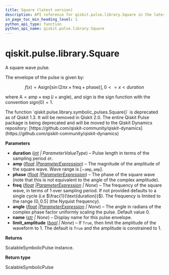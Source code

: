 ```yaml
---
title: Square (latest version)
description: API reference for qiskit.pulse.library.Square in the latest version of qiskit
in_page_toc_min_heading_level: 1
python_api_type: function
python_api_name: qiskit.pulse.library.Square
---
```


<span id="qiskit-pulse-library-square" />

# qiskit.pulse.library.Square

<Function id="qiskit.pulse.library.Square" isDedicatedPage={true} github="https://github.com/Qiskit/qiskit/tree/stable/1.4/qiskit/pulse/library/symbolic_pulses.py#L1779-L1848" signature="qiskit.pulse.library.Square(duration, amp, phase, freq=None, angle=0.0, name=None, limit_amplitude=None)">
  A square wave pulse.

  The envelope of the pulse is given by:

$$
f(x) = \text{A}\text{sign}\left[\sin
\left(2\pi x\times\text{freq}+\text{phase}\right)\right]  ,  0 <= x < duration
$$

  where $\text{A} = \text{amp} \times\exp\left(i\times\text{angle}\right)$, and $\text{sign}$ is the sign function with the convention $\text{sign}\left(0\right)=1$.

  <Admonition title="Deprecated since version 1.3" type="danger">
    The function `qiskit.pulse.library.symbolic_pulses.Square()` is deprecated as of Qiskit 1.3. It will be removed in Qiskit 2.0. The entire Qiskit Pulse package is being deprecated and will be moved to the Qiskit Dynamics repository: [https://github.com/qiskit-community/qiskit-dynamics](https://github.com/qiskit-community/qiskit-dynamics)
  </Admonition>

  **Parameters**

  *   **duration** ([*int*](https://docs.python.org/3/library/functions.html#int "(in Python v3.13)") *| ParameterValueType*) – Pulse length in terms of the sampling period `dt`.
  *   **amp** ([*float*](https://docs.python.org/3/library/functions.html#float "(in Python v3.13)")  *|*[*ParameterExpression*](qiskit.circuit.ParameterExpression "qiskit.circuit.ParameterExpression")) – The magnitude of the amplitude of the square wave. Wave range is $\left[-\texttt{amp},\texttt{amp}\right]$.
  *   **phase** ([*float*](https://docs.python.org/3/library/functions.html#float "(in Python v3.13)")  *|*[*ParameterExpression*](qiskit.circuit.ParameterExpression "qiskit.circuit.ParameterExpression")) – The phase of the square wave (note that this is not equivalent to the angle of the complex amplitude).
  *   **freq** ([*float*](https://docs.python.org/3/library/functions.html#float "(in Python v3.13)")  *|*[*ParameterExpression*](qiskit.circuit.ParameterExpression "qiskit.circuit.ParameterExpression") *| None*) – The frequency of the square wave, in terms of 1 over sampling period. If not provided defaults to a single cycle (i.e $\frac{1}{\text{duration}}$). The frequency is limited to the range $\left(0,0.5\right]$ (the Nyquist frequency).
  *   **angle** ([*float*](https://docs.python.org/3/library/functions.html#float "(in Python v3.13)")  *|*[*ParameterExpression*](qiskit.circuit.ParameterExpression "qiskit.circuit.ParameterExpression") *| None*) – The angle in radians of the complex phase factor uniformly scaling the pulse. Default value 0.
  *   **name** ([*str*](https://docs.python.org/3/library/stdtypes.html#str "(in Python v3.13)") *| None*) – Display name for this pulse envelope.
  *   **limit\_amplitude** ([*bool*](https://docs.python.org/3/library/functions.html#bool "(in Python v3.13)") *| None*) – If `True`, then limit the amplitude of the waveform to 1. The default is `True` and the amplitude is constrained to 1.

  **Returns**

  ScalableSymbolicPulse instance.

  **Return type**

  ScalableSymbolicPulse
</Function>

